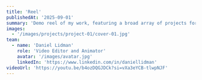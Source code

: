 ---
title: 'Reel'
publishedAt: '2025-09-01'
summary: 'Demo reel of my work, featuring a broad array of projects for non-profits, agencies, brands, and artists.'
images:
  - '/images/projects/project-01/cover-01.jpg'
team:
  - name: 'Daniel Lidman'
    role: 'Video Editor and Animator'
    avatar: '/images/avatar.jpg'
    linkedIn: 'https://www.linkedin.com/in/daniellidman'
videoUrl: 'https://youtu.be/b4ozDQGJDCk?si=vXa3eYCB-tlwpNJF'
---
